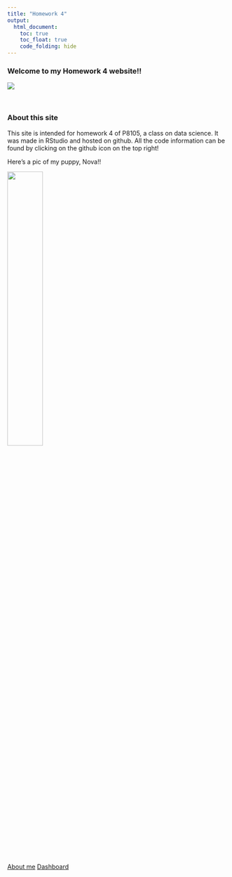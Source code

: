 ```yaml
---
title: "Homework 4"
output: 
  html_document:
    toc: true
    toc_float: true
    code_folding: hide
---
```


### Welcome to my Homework 4 website!!

![](https://media3.giphy.com/media/XD9o33QG9BoMis7iM4/giphy.gif?cid=ecf05e47nyoe60a2vl81m4ls2udizywk3bvn1bejxyoa99m9&rid=giphy.gif)

<br>

### About this site

This site is intended for homework 4 of P8105, a class on data science. It was made in RStudio and hosted on github. All the code information can be found by clicking on the github icon on the top right!


Here's a pic of my puppy, Nova!!

<img src = "images/nova.jpg" style = "width:40%">

[About me](about.html)
[Dashboard](dashboard.html)




